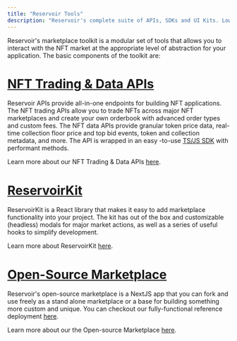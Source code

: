 ```yaml
---
title: "Reservoir Tools"
description: "Reservoir's complete suite of APIs, SDKs and UI Kits. Low-level tooling that lets you focus on your product’s strengths by abstracting the complexity of interacting with the NFT market."
---
```


Reservoir's marketplace toolkit is a modular set of tools that allows you to interact with the NFT market at the appropriate level of abstraction for your application. The basic components of the toolkit are:

# [NFT Trading & Data APIs](/reference/overview)

Reservoir APIs provide all-in-one endpoints for building NFT applications. The NFT trading APIs allow you to trade NFTs across major NFT marketplaces and create your own orderbook with advanced order types and custom fees. The NFT data APIs provide granular token price data, real-time collection floor price and top bid events, token and collection metadata, and more. The API is wrapped in an easy -to-use [TS/JS SDK](/reference/reservoir-sdk-jstsnode) with performant methods.

Learn more about our NFT Trading & Data APIs [here](/reference/overview).

# [ReservoirKit](/reference/reservoirkit)

ReservoirKit is a React library that makes it easy to add marketplace functionality into your project. The kit has out of the box and customizable (headless) modals for major market actions, as well as a series of useful hooks to simplify development.

Learn more about ReservoirKit [here](/reference/reservoirkit).

# [Open-Source Marketplace](/reference/open-source-marketplace)

Reservoir's open-source marketplace is a NextJS app that you can fork and use freely as a stand alone marketplace or a base for building something more custom and unique. You can checkout our fully-functional reference deployment [here](https://explorer.reservoir.tools).

Learn more about our the Open-source Marketplace [here](/reference/open-source-marketplace).
